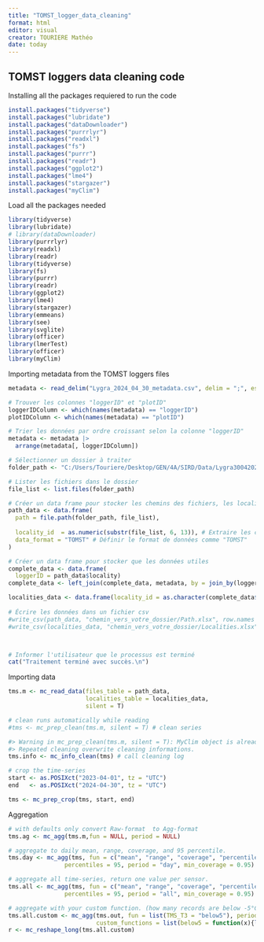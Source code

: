 ```yaml
---
title: "TOMST_logger_data_cleaning"
format: html
editor: visual
creator: TOURIERE Mathéo
date: today
---
```


## TOMST loggers data cleaning code

Installing all the packages requiered to run the code

```r

install.packages("tidyverse")
install.packages("lubridate")
install.packages("dataDownloader")
install.packages("purrrlyr")
install.packages("readxl")
install.packages("fs")
install.packages("purrr")
install.packages("readr")
install.packages("ggplot2")
install.packages("lme4")
install.packages("stargazer")
install.packages("myClim")
```

Load all the packages needed

```r

library(tidyverse)
library(lubridate)
# library(dataDownloader)
library(purrrlyr)
library(readxl)
library(readr)
library(tidyverse)
library(fs)
library(purrr)
library(readr)
library(ggplot2)
library(lme4)
library(stargazer)
library(emmeans)
library(see)
library(svglite)
library(officer)
library(lmerTest)
library(officer)
library(myClim)
```

Importing metadata from the TOMST loggers files

```r
metadata <- read_delim("Lygra_2024_04_30_metadata.csv", delim = ";", escape_double = FALSE, trim_ws = TRUE)


```

```r

# Trouver les colonnes "loggerID" et "plotID"
loggerIDColumn <- which(names(metadata) == "loggerID")
plotIDColumn <- which(names(metadata) == "plotID")

# Trier les données par ordre croissant selon la colonne "loggerID"
metadata <- metadata |> 
  arrange(metadata[, loggerIDColumn])

# Sélectionner un dossier à traiter
folder_path <- "C:/Users/Touriere/Desktop/GEN/4A/SIRD/Data/Lygra30042024/DURIN_Lygra_microclimate_2024_04_30_all"      #choose.dir()'

# Lister les fichiers dans le dossier
file_list <- list.files(folder_path)

# Créer un data frame pour stocker les chemins des fichiers, les localités et les formats de données
path_data <- data.frame(
  path = file.path(folder_path, file_list),
  
  locality_id  = as.numeric(substr(file_list, 6, 13)), # Extraire les chiffres du nom du fichier
  data_format = "TOMST" # Définir le format de données comme "TOMST"
) 

# Créer un data frame pour stocker que les données utiles
complete_data <- data.frame(
  loggerID = path_data$locality)
complete_data <- left_join(complete_data, metadata, by = join_by(loggerID))

localities_data <- data.frame(locality_id = as.character(complete_data$loggerID))
  
# Écrire les données dans un fichier csv
#write_csv(path_data, "chemin_vers_votre_dossier/Path.xlsx", row.names = FALSE)
#write_csv(localities_data, "chemin_vers_votre_dossier/Localities.xlsx", row.names = FALSE)



# Informer l'utilisateur que le processus est terminé
cat("Traitement terminé avec succès.\n")

```

Importing data

```r
tms.m <- mc_read_data(files_table = path_data,
                      localities_table = localities_data,
                      silent = T)

```

```r
# clean runs automatically while reading
#tms <- mc_prep_clean(tms.m, silent = T) # clean series

#> Warning in mc_prep_clean(tms.m, silent = T): MyClim object is already cleaned.
#> Repeated cleaning overwrite cleaning informations.
tms.info <- mc_info_clean(tms) # call cleaning log

# crop the time-series
start <- as.POSIXct("2023-04-01", tz = "UTC")
end   <- as.POSIXct("2024-04-30", tz = "UTC")

tms <- mc_prep_crop(tms, start, end)

```

Aggregation

```r
# with defaults only convert Raw-format  to Agg-format
tms.ag <- mc_agg(tms.m,fun = NULL, period = NULL)

# aggregate to daily mean, range, coverage, and 95 percentile. 
tms.day <- mc_agg(tms, fun = c("mean", "range", "coverage", "percentile"),
                percentiles = 95, period = "day", min_coverage = 0.95)

# aggregate all time-series, return one value per sensor.
tms.all <- mc_agg(tms, fun = c("mean", "range", "coverage", "percentile"),
                percentiles = 95, period = "all", min_coverage = 0.95)

# aggregate with your custom function. (how many records are below -5°C per month)
tms.all.custom <- mc_agg(tms.out, fun = list(TMS_T3 = "below5"), period = "month",
                         custom_functions = list(below5 = function(x){length(x[x<(-5)])}))
r <- mc_reshape_long(tms.all.custom)
```
